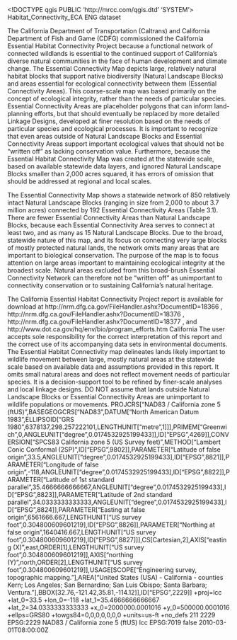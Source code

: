 <!DOCTYPE qgis PUBLIC 'http://mrcc.com/qgis.dtd' 'SYSTEM'>
<qgis version="3.24.1-Tisler">
  <identifier>Habitat_Connectivity_ECA</identifier>
  <parentidentifier></parentidentifier>
  <language>ENG</language>
  <type>dataset</type>
  <title>Habitat_Connectivity_ECA</title>
  <abstract>The California Department of Transportation (Caltrans) and California Department of Fish and Game (CDFG) commissioned the California Essential Habitat Connectivity Project because a functional network of connected wildlands is essential to the continued support of California's diverse natural communities in the face of human development and climate change. The Essential Connectivity Map depicts large, relatively natural habitat blocks that support native biodiversity (Natural Landscape Blocks) and areas essential for ecological connectivity between them (Essential Connectivity Areas). This coarse-scale map was based primarily on the concept of ecological integrity, rather than the needs of particular species. Essential Connectivity Areas are placeholder polygons that can inform land-planning efforts, but that should eventually be replaced by more detailed Linkage Designs, developed at finer resolution based on the needs of particular species and ecological processes. It is important to recognize that even areas outside of Natural Landscape Blocks and Essential Connectivity Areas support important ecological values that should not be "written off" as lacking conservation value. Furthermore, because the Essential Habitat Connectivity Map was created at the statewide scale, based on available statewide data layers, and ignored Natural Landscape Blocks smaller than 2,000 acres squared, it has errors of omission that should be addressed at regional and local scales.

The Essential Connectivity Map shows a statewide network of 850 relatively intact Natural Landscape Blocks (ranging in size from 2,000 to about 3.7 million acres) connected by 192 Essential Connectivity Areas (Table 3.1). There are fewer Essential Connectivity Areas than Natural Landscape Blocks, because each Essential Connectivity Area serves to connect at least two, and as many as 15 Natural Landscape Blocks. Due to the broad, statewide nature of this map, and its focus on connecting very large blocks of mostly protected natural lands, the network omits many areas that are important to biological conservation. The purpose of the map is to focus attention on large areas important to maintaining ecological integrity at the broadest scale. Natural areas excluded from this broad-brush Essential Connectivity Network can therefore not be "written off" as unimportant to connectivity conservation or to sustaining California's natural heritage.

The California Essential Habitat Connectivity Project report is available for download at http://nrm.dfg.ca.gov/FileHandler.ashx?DocumentID=18366 , http://nrm.dfg.ca.gov/FileHandler.ashx?DocumentID=18376 , http://nrm.dfg.ca.gov/FileHandler.ashx?DocumentID=18377 , and http://www.dot.ca.gov/hq/env/bio/program_efforts.htm</abstract>
  <keywords vocabulary="gmd:topicCategory">
    <keyword>California</keyword>
  </keywords>
  <links>
    <link url="file://\\Molib01\BIOS\WorkArea\HoldItems\Essential_Hab_Connectivity\FINALDATA\CEHCP.gdb" mimeType="" name="File Geodatabase Feature Class" format="" type="Local Area Network" description="" size=""/>
  </links>
  <fees></fees>
  <rights>The user accepts sole responsibility for the correct interpretation of this report and the correct use of its accompanying data sets in environmental documents. The Essential Habitat Connectivity map delineates lands likely important to wildlife movement between large, mostly natural areas at the statewide scale based on available data and assumptions provided in this report. It omits small natural areas and does not reflect movement needs of particular species. It is a decision-support tool to be refined by finer-scale analyses and local linkage designs. DO NOT assume that lands outside Natural Landscape Blocks or Essential Connectivity Areas are unimportant to wildlife populations or movements.</rights>
  <encoding></encoding>
  <crs>
    <spatialrefsys nativeFormat="Wkt">
      <wkt>PROJCRS["NAD83 / California zone 5 (ftUS)",BASEGEOGCRS["NAD83",DATUM["North American Datum 1983",ELLIPSOID["GRS 1980",6378137,298.257222101,LENGTHUNIT["metre",1]]],PRIMEM["Greenwich",0,ANGLEUNIT["degree",0.0174532925199433]],ID["EPSG",4269]],CONVERSION["SPCS83 California zone 5 (US Survey feet)",METHOD["Lambert Conic Conformal (2SP)",ID["EPSG",9802]],PARAMETER["Latitude of false origin",33.5,ANGLEUNIT["degree",0.0174532925199433],ID["EPSG",8821]],PARAMETER["Longitude of false origin",-118,ANGLEUNIT["degree",0.0174532925199433],ID["EPSG",8822]],PARAMETER["Latitude of 1st standard parallel",35.4666666666667,ANGLEUNIT["degree",0.0174532925199433],ID["EPSG",8823]],PARAMETER["Latitude of 2nd standard parallel",34.0333333333333,ANGLEUNIT["degree",0.0174532925199433],ID["EPSG",8824]],PARAMETER["Easting at false origin",6561666.667,LENGTHUNIT["US survey foot",0.304800609601219],ID["EPSG",8826]],PARAMETER["Northing at false origin",1640416.667,LENGTHUNIT["US survey foot",0.304800609601219],ID["EPSG",8827]]],CS[Cartesian,2],AXIS["easting (X)",east,ORDER[1],LENGTHUNIT["US survey foot",0.304800609601219]],AXIS["northing (Y)",north,ORDER[2],LENGTHUNIT["US survey foot",0.304800609601219]],USAGE[SCOPE["Engineering survey, topographic mapping."],AREA["United States (USA) - California - counties Kern; Los Angeles; San Bernardino; San Luis Obispo; Santa Barbara; Ventura."],BBOX[32.76,-121.42,35.81,-114.12]],ID["EPSG",2229]]</wkt>
      <proj4>+proj=lcc +lat_0=33.5 +lon_0=-118 +lat_1=35.4666666666667 +lat_2=34.0333333333333 +x_0=2000000.0001016 +y_0=500000.0001016 +ellps=GRS80 +towgs84=0,0,0,0,0,0,0 +units=us-ft +no_defs</proj4>
      <srsid>211</srsid>
      <srid>2229</srid>
      <authid>EPSG:2229</authid>
      <description>NAD83 / California zone 5 (ftUS)</description>
      <projectionacronym>lcc</projectionacronym>
      <ellipsoidacronym>EPSG:7019</ellipsoidacronym>
      <geographicflag>false</geographicflag>
    </spatialrefsys>
  </crs>
  <extent>
    <spatial dimensions="2" crs="EPSG:2229" miny="-595201.07970000000204891" maxz="0" minz="0" maxx="510763.20130000001518056" minx="-360958.71080000000074506" maxy="447727.04119999997783452"/>
    <temporal>
      <period>
        <start>2010-03-01T08:00:00Z</start>
        <end></end>
      </period>
    </temporal>
    <temporal>
      <period>
        <start></start>
        <end></end>
      </period>
    </temporal>
  </extent>
</qgis>
